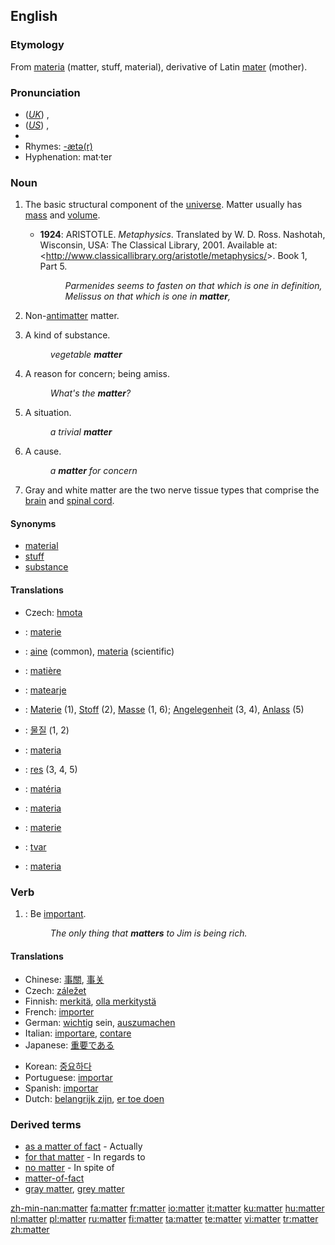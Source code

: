 {{wikipedia|Matter (disambiguation)}}
==English==

===Etymology===
From {{L.}} [[materia]] (matter, stuff, material), derivative of Latin [[mater]] (mother).

===Pronunciation===
*(''[[Received Pronunciation|UK]]'') {{IPA|/ˈmætə/}}, {{SAMPA|/"m{t@/}}
*(''[[General American|US]]'') {{IPA|/ˈmætɚ/}}, {{SAMPA|/"m{t@`/}}
*{{audio|en-us-matter.ogg|Audio (US)}}
*Rhymes: [[Rhymes:English:-ætə(r)|-ætə(r)]]
*Hyphenation: mat·ter

===Noun===
{{wikipedia}}
{{en-noun|s|-}}

# {{physics}} The basic structural component of the [[universe]].  Matter usually has [[mass]] and [[volume]].
#* '''1924''': ARISTOTLE.  ''Metaphysics''.  Translated by W. D. Ross.  Nashotah, Wisconsin, USA: The Classical Library, 2001.  Available at: <http://www.classicallibrary.org/aristotle/metaphysics/>. Book 1, Part 5.
#*: ''Parmenides seems to fasten on that which is one in definition, Melissus on that which is one in '''matter''',''
# {{physics}} Non-[[antimatter]] matter.
# A kind of substance.
#:''vegetable '''matter'''''
# A reason for concern; being amiss.
#:''What's the '''matter'''?''
# A situation.
#:''a trivial '''matter'''''
# A cause.
#:''a '''matter''' for concern''
# {{neurology}} Gray and white matter are the two nerve tissue types that comprise the [[brain]] and [[spinal cord]].

====Synonyms====
*[[material]]
*[[stuff]]
*[[substance]]

====Translations====
{{trans-top|basic structural component of the universe}}
*Czech: [[hmota]] {{f}}
{{trans-mid}}
{{trans-bottom}}

{{checktrans-top}}
*{{ttbc|Dutch}}: [[materie]] {{f}}
*{{ttbc|Finnish}}: [[aine]] (common), [[materia]] (scientific)
*{{ttbc|French}}: [[matière]] {{f}}
*{{ttbc|Frisian}}: [[matearje]]
*{{ttbc|German}}: [[Materie]] {{f}} (1), [[Stoff]] {{m}} (2), [[Masse]] {{f}} (1, 6); [[Angelegenheit]] {{f}} (3, 4), [[Anlass]] {{m}} (5)
*{{ttbc|Korean}}: [[물질]] (1, 2)
*{{ttbc|Interlingua}}: [[materia]]
*{{ttbc|Latin}}: [[res]] (3, 4, 5)
*{{ttbc|Portuguese}}: [[matéria]] {{f}}
*{{ttbc|Italiano}}: [[materia]] {{f}}
*{{ttbc|Romanian}}: [[materie]] {{f}}
*{{ttbc|Serbian}}: [[tvar]]
*{{ttbc|Spanish}}: [[materia]] {{f}}
{{trans-bottom}}

===Verb===
{{en-verb}}

# {{intransitive}}: Be [[important]].
#:''The only thing that '''matters''' to Jim is being rich.''

====Translations====
{{trans-top|be important}}
*Chinese: [[事關]], [[事关]]
* Czech: [[záležet]]
*Finnish: [[merkitä]], [[olla merkitystä]]
*French: [[importer]]
*German: [[wichtig]] sein, [[auszumachen]]
*Italian: [[importare]], [[contare]]
*Japanese: [[重要]]である
{{trans-mid}}
*Korean: [[중요]]하다
*Portuguese: [[importar]]
*Spanish: [[importar]]
*Dutch: [[belangrijk zijn]], [[er toe doen]]
{{trans-bottom}}

===Derived terms===
* [[as a matter of fact]] - Actually
* [[for that matter]] - In regards to
* [[no matter]] - In spite of
* [[matter-of-fact]]
* [[gray matter]], [[grey matter]]

[[zh-min-nan:matter]]
[[fa:matter]]
[[fr:matter]]
[[io:matter]]
[[it:matter]]
[[ku:matter]]
[[hu:matter]]
[[nl:matter]]
[[pl:matter]]
[[ru:matter]]
[[fi:matter]]
[[ta:matter]]
[[te:matter]]
[[vi:matter]]
[[tr:matter]]
[[zh:matter]]
